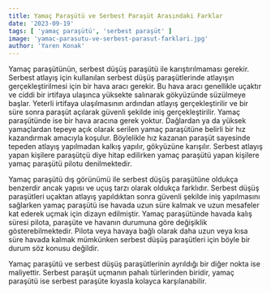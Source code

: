 ```yaml
---
title: Yamaç Paraşütü ve Serbest Paraşüt Arasındaki Farklar
date: '2023-09-19'
tags: [ 'yamaç paraşütü', 'serbest paraşüt' ]
image: 'yamac-parasutu-ve-serbest-parasut-farklari.jpg'
author: 'Yaren Konak'
---
```


Yamaç paraşütünün, serbest düşüş paraşütü ile karıştırılmaması gerekir. Serbest atlayış için kullanılan serbest düşüş paraşütlerinde atlayışın gerçekleştirilmesi için bir hava aracı gerekir. Bu hava aracı genellikle uçaktır ve ciddi bir irtifaya ulaşınca yüksekte salınarak gökyüzünde süzülmeye başlar. Yeterli irtifaya ulaşılmasının ardından atlayış gerçekleştirilir ve bir süre sonra paraşüt açılarak güvenli şekilde iniş gerçekleştirilir. Yamaç paraşütünde ise bir hava aracına gerek yoktur. Dağlardan ya da yüksek yamaçlardan tepeye açık olarak serilen yamaç paraşütüne belirli bir hız kazandırmak amacıyla koşulur. Böylelikle hız kazanan paraşüt sayesinde tepeden atlayış yapılmadan kalkış yapılır, gökyüzüne karışılır. Serbest atlayış yapan kişilere paraşütçü diye hitap edilirken yamaç paraşütü yapan kişilere yamaç paraşütü pilotu denilmektedir.

<CustomImage src="https://raw.githubusercontent.com/ademberk90/yamacparasutusakarya-blogposts
/main/images/content/yamac-parasutu-ve-serbest-parasut-farklari1.jpg" alt="Tandem Photo" />

Yamaç paraşütü dış görünümü ile serbest düşüş paraşütüne oldukça benzerdir ancak yapısı ve uçuş tarzı olarak oldukça farklıdır. Serbest düşüş paraşütleri uçaktan atlayış yapıldıktan sonra güvenli şekilde iniş yapılmasını sağlarken yamaç paraşütü ise havada uzun süre kalmak ve uzun mesafeler kat ederek uçmak için dizayn edilmiştir. Yamaç paraşütünde havada kalış süresi pilota, paraşüte ve havanın durumuna göre değişiklik gösterebilmektedir. Pilota veya havaya bağlı olarak daha uzun veya kısa süre havada kalmak mümkünken serbest düşüş paraşütleri için böyle bir durum söz konusu değildir.

Yamaç paraşütü ve serbest düşüş paraşütlerinin ayrıldığı bir diğer nokta ise maliyettir. Serbest paraşüt uçmanın pahalı türlerinden biridir, yamaç paraşütü ise serbest paraşüte kıyasla kolayca karşılanabilir.
